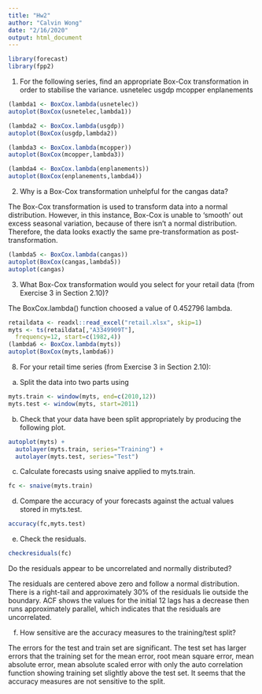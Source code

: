 ```yaml
---
title: "Hw2"
author: "Calvin Wong"
date: "2/16/2020"
output: html_document
---
```


```r
library(forecast)
library(fpp2)
```

1) For the following series, find an appropriate Box-Cox transformation in order to stabilise the variance.
usnetelec
usgdp
mcopper
enplanements

```r
(lambda1 <- BoxCox.lambda(usnetelec))
autoplot(BoxCox(usnetelec,lambda1))

(lambda2 <- BoxCox.lambda(usgdp))
autoplot(BoxCox(usgdp,lambda2))

(lambda3 <- BoxCox.lambda(mcopper))
autoplot(BoxCox(mcopper,lambda3))

(lambda4 <- BoxCox.lambda(enplanements))
autoplot(BoxCox(enplanements,lambda4))
```

2) Why is a Box-Cox transformation unhelpful for the cangas data?

The Box-Cox transformation is used to transform data into a normal distribution. However, in this instance, Box-Cox is unable to ‘smooth’ out excess seasonal variation, because of there isn't a normal distribution. Therefore, the data looks exactly the same pre-transformation as post-transformation.

```r
(lambda5 <- BoxCox.lambda(cangas))
autoplot(BoxCox(cangas,lambda5))
autoplot(cangas) 
```

3) What Box-Cox transformation would you select for your retail data (from Exercise 3 in Section 2.10)?

The BoxCox.lambda() function choosed a value of 0.452796 lambda.

```r
retaildata <- readxl::read_excel("retail.xlsx", skip=1)
myts <- ts(retaildata[,"A3349909T"],
  frequency=12, start=c(1982,4))
(lambda6 <- BoxCox.lambda(myts))
autoplot(BoxCox(myts,lambda6))
```

8) For your retail time series (from Exercise 3 in Section 2.10):

a) Split the data into two parts using

```r
myts.train <- window(myts, end=c(2010,12))
myts.test <- window(myts, start=2011)
```

b) Check that your data have been split appropriately by producing the following plot.

```r
autoplot(myts) +
  autolayer(myts.train, series="Training") +
  autolayer(myts.test, series="Test")
```

c) Calculate forecasts using snaive applied to myts.train.

```r
fc <- snaive(myts.train)
```

d) Compare the accuracy of your forecasts against the actual values stored in myts.test.

```r
accuracy(fc,myts.test)
```

e) Check the residuals.

```r
checkresiduals(fc)
```

Do the residuals appear to be uncorrelated and normally distributed?

The residuals are centered above zero and follow a normal distribution. There is a right-tail and approximately 30% of the residuals lie outside the boundary. ACF shows the values for the initial 12 lags has a decrease then runs approximately parallel, which indicates that the residuals are uncorrelated.

f) How sensitive are the accuracy measures to the training/test split?

The errors for the test and train set are significant. The test set has larger errors that the training set for the mean error, root mean square error, mean absolute error, mean absolute scaled error with only the auto correlation function showing training set slightly above the test set. It seems that the accuracy measures are not sensitive to the split.